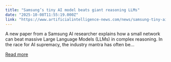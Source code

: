 ```yaml
---
title: "Samsung’s tiny AI model beats giant reasoning LLMs"
date: "2025-10-08T11:55:19.000Z"
link: "https://www.artificialintelligence-news.com/news/samsung-tiny-ai-model-beats-giant-reasoning-llms/"
---
```


A new paper from a Samsung AI researcher explains how a small network can beat massive Large Language Models (LLMs) in complex reasoning. In the race for AI supremacy, the industry mantra has often be...

[Read more](https://www.artificialintelligence-news.com/news/samsung-tiny-ai-model-beats-giant-reasoning-llms/)
